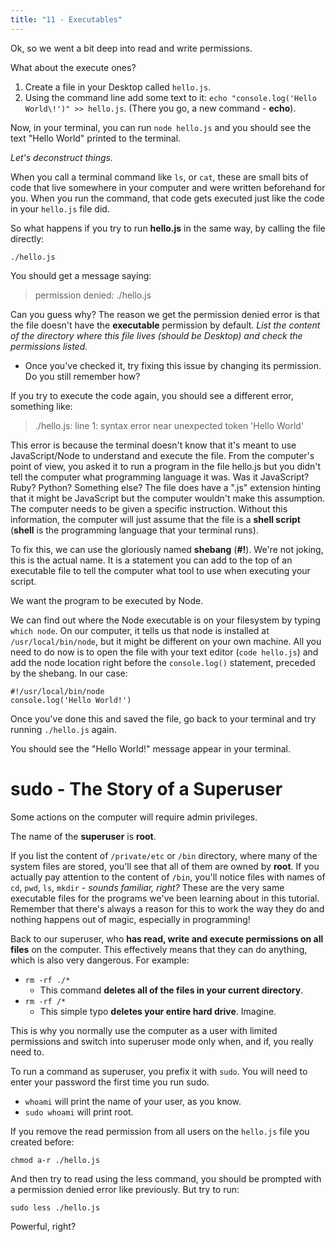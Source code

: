 ```yaml
---
title: "11 - Executables"
---
```


Ok, so we went a bit deep into read and write permissions.

What about the execute ones?

1. Create a file in your Desktop called `hello.js`.
2. Using the command line add some text to it: `echo "console.log('Hello World\!')" >> hello.js`.
(There you go, a new command - **echo**).

Now, in your terminal, you can run `node hello.js` and you should see the text "Hello World" printed to the terminal.

*Let's deconstruct things.*

When you call a terminal command like `ls`, or `cat`, these are small bits of code that live somewhere in your computer and were written beforehand for you. When you run the command, that code gets executed just like the code in your `hello.js` file did.

So what happens if you try to run **hello.js** in the same way, by calling the file directly:

`./hello.js`

You should get a message saying:

> permission denied: ./hello.js

Can you guess why?
The reason we get the permission denied error is that the file doesn't have the **executable** permission by default. *List the content of the directory where this file lives (should be Desktop) and check the permissions listed.*

- Once you've checked it, try fixing this issue by changing its permission. Do you still remember how?

If you try to execute the code again, you should see a different error, something like:

> ./hello.js: line 1: syntax error near unexpected token 'Hello World'

This error is because the terminal doesn't know that it's meant to use JavaScript/Node to understand and execute the file.
From the computer's point of view, you asked it to run a program in the file hello.js but you didn't tell the computer what programming language it was. Was it JavaScript? Ruby? Python? Something else? The file does have a ".js" extension hinting that it might be JavaScript but the computer wouldn't make this assumption. The computer needs to be given a specific instruction.
Without this information, the computer will just assume that the file is a **shell script** (**shell** is the programming language that your terminal runs).

To fix this, we can use the gloriously named **shebang** (**#!**). We're not joking, this is the actual name.
It is a statement you can add to the top of an executable file to tell the computer what tool to use when executing your script.

We want the program to be executed by Node.

We can find out where the Node executable is on your filesystem by typing `which node`.
On our computer, it tells us that node is installed at `/usr/local/bin/node`, but it might be different on your own machine.
All you need to do now is to open the file with your text editor (`code hello.js`) and add the node location right before the `console.log()` statement, preceded by the shebang. In our case:

```
#!/usr/local/bin/node
console.log('Hello World!')
```

Once you've done this and saved the file, go back to your terminal and try running `./hello.js` again.

You should see the "Hello World!" message appear in your terminal.

# sudo - The Story of a Superuser

Some actions on the computer will require admin privileges.

The name of the **superuser** is **root**.

If you list the content of `/private/etc` or `/bin` directory, where many of the system files are stored, you'll see that all of them are owned by **root**. If you actually pay attention to the content of `/bin`, you'll notice files with names of `cd`, `pwd`, `ls`, `mkdir` - *sounds familiar, right?*
These are the very same executable files for the programs we've been learning about in this tutorial.
Remember that there's always a reason for this to work the way they do and nothing happens out of magic, especially in programming!

Back to our superuser, who **has read, write and execute permissions on all files** on the computer.
This effectively means that they can do anything, which is also very dangerous. For example:

- `rm -rf ./*`
    - This command **deletes all of the files in your current directory**.
- `rm -rf /*`
    - This simple typo **deletes your entire hard drive**. Imagine.

This is why you normally use the computer as a user with limited permissions and switch into superuser mode only when, and if, you really need to.

To run a command as superuser, you prefix it with `sudo`. You will need to enter your password the first time you run sudo.

* `whoami` will print the name of your user, as you know.
* `sudo whoami` will print root.

If you remove the read permission from all users on the `hello.js` file you created before:

`chmod a-r ./hello.js`

And then try to read using the less command, you should be prompted with a permission denied error like previously.
But try to run:

`sudo less ./hello.js`

Powerful, right?